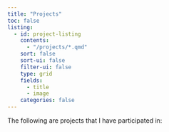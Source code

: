 ```yaml
---
title: "Projects"
toc: false
listing:
  - id: project-listing
    contents: 
      - "/projects/*.qmd"
    sort: false
    sort-ui: false
    filter-ui: false
    type: grid
    fields:
      - title
      - image
    categories: false
---
```


The following are projects that I have participated in:

::: work-listing
:::